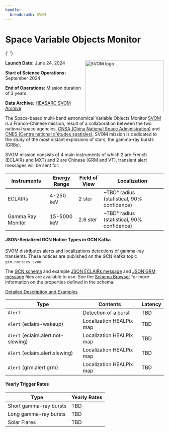 ```yaml
---
handle:
  breadcrumb: SVOM
---
```



# Space Variable Objects Monitor

{' '}

<img
  src={logo}
  align="right"
  width="250"
  height="165"
  alt="SVOM logo"
  className="grid-col-6 mobile-lg:grid-col-4 tablet:grid-col-2 desktop:grid-col-3 height-auto"
/>

**Launch Date:** June 24, 2024

**Start of Science Operations:** September 2024

**End of Operations:** Mission duration of 3 years

**Data Archive:**
[HEASARC SVOM Archive](https://heasarc.gsfc.nasa.gov/docs/heasarc/missions/svom.html)

The Space-based multi-band astronomical Variable Objects Monitor [SVOM](https://www.svom.eu/en/the-svom-mission/) is a Franco-Chinese mission, result of a collaboration between the two national space agencies, [CNSA (China National Space Administration)](https://www.cnsa.gov.cn/english/index.html) and [CNES (Centre national d'études spatiales)](https://irfu.cea.fr/dap/en/Phocea/Vie_des_labos/Ast/ast_technique.php?id_ast=2276). SVOM mission is dedicated to the study of the most distant explosions of stars, the gamma-ray bursts (GRBs).

SVOM mission consists of 4 main instruments of which 2 are French (ECLAIRs and MXT) and 2 are Chinese (GRM and VT), transient alert messages will be sent for:

 <div className="overflow-table">

| Instruments       | Energy Range | Field of View | Localization                               |
| ----------------- | ------------ | ------------- | ------------------------------------------ |
| ECLAIRs           | 4-250 keV    | 2 ster        | ~TBD° radius (statistical, 90% confidence) |
| Gamma Ray Monitor | 15-5000 keV  | 2.6 ster      | ~TBD° radius (statistical, 90% confidence) |

 </div>

#### JSON-Serialized GCN Notice Types in GCN Kafka

SVOM distributes alerts and localizations detections of gamma-ray transients. These notices are published on the GCN Kafka topic `gcn.notices.svom`.

The [GCN schema](/schema/stable/gcn/notices/svom/alert.schema.json) and
example [JSON ECLAIRs message](gcn/notices/svom/eclairs/alert.slewing.example.json) and [JSON GRM message](gcn/notices/svom/grm/alert.grm.example.json) files are available to use. See the [Schema Browser](/docs/schema/stable/gcn/notices/svom/alert.schema.json) for more information on the properties defined in the schema.

[Detailed Description and Examples](https://github.com/nasa-gcn/gcn-schema/tree/main/gcn/notices/svom)

 <div className="overflow-table">

| Type                                | Contents                 | Latency |
| ----------------------------------- | ------------------------ | ------- |
| `Alert`                             | Detection of a burst     | TBD     |
| `Alert` (eclairs-wakeup)            | Localization HEALPix map | TBD     |
| `Alert` (eclairs.alert.not-slewing) | Localization HEALPix map | TBD     |
| `Alert` (eclairs.alert.slewing)     | Localization HEALPix map | TBD     |
| `Alert` (grm.alert.grm)             | Localization HEALPix map | TBD     |

 </div>

#### Yearly Trigger Rates

 <div className="overflow-table">

| Type                   | Yearly Rates |
| ---------------------- | ------------ |
| Short gamma-ray bursts | TBD          |
| Long gamma-ray bursts  | TBD          |
| Solar Flares           | TBD          |

 </div>
